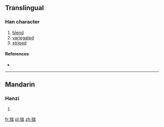 ==Translingual==

===Han character===
{{Han char|rn=94|rad=犬|as=07|sn=10|four=|canj=大竹戈大竹 (KHIKH), 大竹戈山竹 (KHIUH)}}

# [[blend]]
# [[variegated]]
# [[striped]]

====References====
* {{Han ref|kx=0711.160|dkj=20413|dj=1123.160|hdz=21348.050|uh=72F5|ud=29429}}

----

==Mandarin==

===Hanzi===
{{cmn-hanzi|pin=[[máng]] ([[mang2]])|wg=mang<sup>2</sup>}}

# {{defn|Mandarin|sort=犬07}}

[[fr:狵]]
[[pl:狵]]
[[zh:狵]]